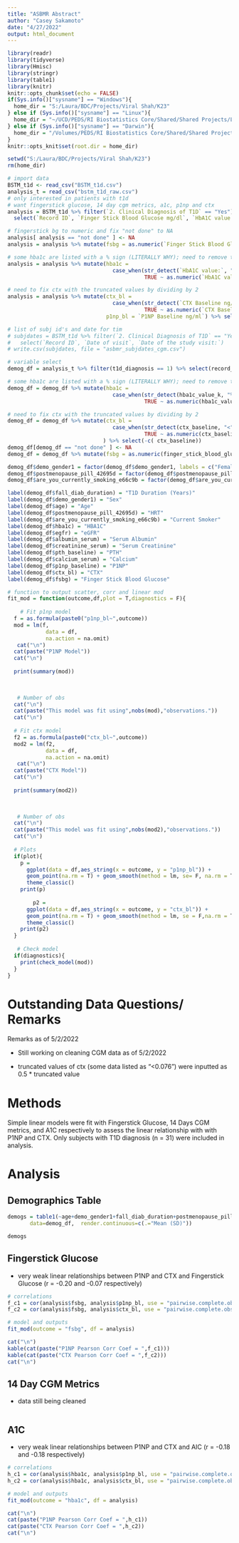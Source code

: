 ---
title: "ASBMR Abstract"
author: "Casey Sakamoto"
date: "4/27/2022"
output: html_document
---

```{r setup, include=FALSE}
library(readr)
library(tidyverse)
library(Hmisc)
library(stringr)
library(table1)
library(knitr)
knitr::opts_chunk$set(echo = FALSE)
if(Sys.info()["sysname"] == "Windows"){
  home_dir = "S:/Laura/BDC/Projects/Viral Shah/K23"
} else if (Sys.info()["sysname"] == "Linux"){
  home_dir = "~/UCD/PEDS/RI Biostatistics Core/Shared/Shared Projects/Laura/BDC/Projects/Viral Shah/K23"
} else if (Sys.info()["sysname"] == "Darwin"){
  home_dir = "/Volumes/PEDS/RI Biostatistics Core/Shared/Shared Projects/Laura/BDC/Projects/Viral Shah/K23"
}
knitr::opts_knit$set(root.dir = home_dir)

setwd("S:/Laura/BDC/Projects/Viral Shah/K23")
rm(home_dir)
```

```{r data import and clean, include=FALSE}
# import data
BSTM_t1d <- read_csv("BSTM_t1d.csv")
analysis_t = read_csv("bstm_t1d_raw.csv")
# only interested in patients with t1d
# want fingerstick glucose, 14 day cgm metrics, a1c, p1np and ctx
analysis = BSTM_t1d %>% filter(`2. Clinical Diagnosis of T1D` == "Yes") %>% 
  select(`Record ID`, `Finger Stick Blood Glucose mg/dl`, `HbA1C value:`, `P1NP Baseline ng/ml`, `CTX Baseline ng/ml`)

# fingerstick bg to numeric and fix "not done" to NA
analysis[ analysis == "not done" ] <- NA
analysis = analysis %>% mutate(fsbg = as.numeric(`Finger Stick Blood Glucose mg/dl`)) %>% select(- `Finger Stick Blood Glucose mg/dl`)

# some hba1c are listed with a % sign (LITERALLY WHY); need to remove that
analysis = analysis %>% mutate(hba1c = 
                                 case_when(str_detect(`HbA1C value:`, "%") ~ as.numeric(str_sub(`HbA1C value:`, 1,str_length(`HbA1C value:`)-1)),
                                           TRUE ~ as.numeric(`HbA1C value:`))) %>% select(-`HbA1C value:`)

# need to fix ctx with the truncated values by dividing by 2
analysis = analysis %>% mutate(ctx_bl = 
                                 case_when(str_detect(`CTX Baseline ng/ml`, "<") ~ (as.numeric(str_sub(`CTX Baseline ng/ml`, 2))/2),
                                           TRUE ~ as.numeric(`CTX Baseline ng/ml`)),
                               p1np_bl = `P1NP Baseline ng/ml`) %>% select(-c(`P1NP Baseline ng/ml`, `CTX Baseline ng/ml`))

# list of subj id's and date for tim
# subjdates = BSTM_t1d %>% filter(`2. Clinical Diagnosis of T1D` == "Yes") %>% 
#   select(`Record ID`, `Date of visit`, `Date of the study visit:`)
# write.csv(subjdates, file = "asbmr_subjdates_cgm.csv")
```

```{r table data import, include=FALSE}
# variable select
demog_df = analysis_t %>% filter(t1d_diagnosis == 1) %>% select(record_id, age, demo_gender1, fall_diab_duration, postmenopause_pill_42695d, are_you_currently_smoking_e66c9b, do_you_drink_3_or_more_uni_ca666a, hba1c_value_k, egfr,albumin_serum, creatinine_serum, pth_baseline, calcium_serum, p1np_baseline, ctx_baseline, finger_stick_blood_glucose)

# some hba1c are listed with a % sign (LITERALLY WHY); need to remove that
demog_df = demog_df %>% mutate(hba1c = 
                                 case_when(str_detect(hba1c_value_k, "%") ~ as.numeric(str_sub(hba1c_value_k, 1,str_length(hba1c_value_k)-1)),
                                           TRUE ~ as.numeric(hba1c_value_k))) %>% select(-hba1c_value_k)

# need to fix ctx with the truncated values by dividing by 2
demog_df = demog_df %>% mutate(ctx_bl = 
                                 case_when(str_detect(ctx_baseline, "<") ~ (as.numeric(str_sub(ctx_baseline, 2))/2),
                                           TRUE ~ as.numeric(ctx_baseline)),
                              ) %>% select(-c( ctx_baseline))
demog_df[demog_df == "not done" ] <- NA
demog_df = demog_df %>% mutate(fsbg = as.numeric(finger_stick_blood_glucose)) %>% select(- `finger_stick_blood_glucose`)

demog_df$demo_gender1 = factor(demog_df$demo_gender1, labels = c("Female"))
demog_df$postmenopause_pill_42695d = factor(demog_df$postmenopause_pill_42695d, labels = c("No HRT", "HRT"))
demog_df$are_you_currently_smoking_e66c9b = factor(demog_df$are_you_currently_smoking_e66c9b, labels = c("No", "Yes"))

label(demog_df$fall_diab_duration) = "T1D Duration (Years)"
label(demog_df$demo_gender1) = "Sex"
label(demog_df$age) = "Age"
label(demog_df$postmenopause_pill_42695d) = "HRT"
label(demog_df$are_you_currently_smoking_e66c9b) = "Current Smoker"
label(demog_df$hba1c) = "HBA1C"
label(demog_df$egfr) = "eGFR"
label(demog_df$albumin_serum) = "Serum Albumin"
label(demog_df$creatinine_serum) = "Serum Creatinine"
label(demog_df$pth_baseline) = "PTH"
label(demog_df$calcium_serum) = "Calcium"
label(demog_df$p1np_baseline) = "P1NP"
label(demog_df$ctx_bl) = "CTX"
label(demog_df$fsbg) = "Finger Stick Blood Glucose"
```

```{r functions}
# function to output scatter, corr and linear mod
fit_mod = function(outcome,df,plot = T,diagnostics = F){
  
    # Fit p1np model
  f = as.formula(paste0("p1np_bl~",outcome))
  mod = lm(f,
            data = df,
            na.action = na.omit)
   cat("\n")
  cat(paste("P1NP Model"))
  cat("\n")
 
  print(summary(mod))
   

  
   # Number of obs
  cat("\n")
  cat(paste("This model was fit using",nobs(mod),"observations."))
  cat("\n")
 
  # Fit ctx model
  f2 = as.formula(paste0("ctx_bl~",outcome))
  mod2 = lm(f2,
            data = df,
            na.action = na.omit)
   cat("\n")
  cat(paste("CTX Model"))
  cat("\n")
 
  print(summary(mod2))
   

  
   # Number of obs
  cat("\n")
  cat(paste("This model was fit using",nobs(mod2),"observations."))
  cat("\n") 
  
  # Plots
  if(plot){
    p = 
      ggplot(data = df,aes_string(x = outcome, y = "p1np_bl")) + 
      geom_point(na.rm = T) + geom_smooth(method = lm, se= F, na.rm = T) + 
      theme_classic() 
    print(p)
    
        p2 = 
      ggplot(data = df,aes_string(x = outcome, y = "ctx_bl")) + 
      geom_point(na.rm = T) + geom_smooth(method = lm, se = F,na.rm = T) + 
      theme_classic() 
    print(p2)
  }
 
   # Check model
  if(diagnostics){
    print(check_model(mod))
  }
}

```

# Outstanding Data Questions/ Remarks
Remarks as of 5/2/2022

* Still working on cleaning CGM data as of 5/2/2022

* truncated values of ctx (some data listed as "<0.076") were inputted as 0.5 * truncated value


# Methods

Simple linear models  were fit with Fingerstick Glucose, 14 Days CGM metrics, and A1C respectively to assess the linear relationship with with P1NP and CTX. Only subjects with T1D diagnosis (n = 31) were included in analysis.

# Analysis

## Demographics Table

```{r table 1 setup, include=FALSE}
demogs = table1(~age+demo_gender1+fall_diab_duration+postmenopause_pill_42695d+are_you_currently_smoking_e66c9b+ hba1c+egfr+albumin_serum+ creatinine_serum+pth_baseline+calcium_serum+p1np_baseline+ctx_bl + fsbg,
       data=demog_df,  render.continuous=c(.="Mean (SD)"))
```

```{r t1}
demogs
```

## Fingerstick Glucose 

* very weak linear relationships between P1NP and CTX and Fingerstick Glucose (r = -0.20 and -0.07 respectively)
```{r fingerstickglucose}
# correlations
f_c1 = cor(analysis$fsbg, analysis$p1np_bl, use = "pairwise.complete.obs")
f_c2 = cor(analysis$fsbg, analysis$ctx_bl, use = "pairwise.complete.obs")

# model and outputs
fit_mod(outcome = "fsbg", df = analysis)

cat("\n")
kable(cat(paste("P1NP Pearson Corr Coef = ",f_c1)))
kable(cat(paste("CTX Pearson Corr Coef = ",f_c2)))
cat("\n")
```

## 14 Day CGM Metrics
* data still being cleaned
```{r cgm data}
```

## A1C

 * very weak linear relationships between P1NP and CTX and AIC (r = -0.18 and -0.18 respectively)
```{r hba1c}
# correlations
h_c1 = cor(analysis$hba1c, analysis$p1np_bl, use = "pairwise.complete.obs")
h_c2 = cor(analysis$hba1c, analysis$ctx_bl, use = "pairwise.complete.obs")

# model and outputs
fit_mod(outcome = "hba1c", df = analysis)

cat("\n")
cat(paste("P1NP Pearson Corr Coef = ",h_c1))
cat(paste("CTX Pearson Corr Coef = ",h_c2))
cat("\n")
```
